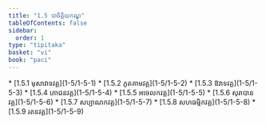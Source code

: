 ```yaml
---
title: "1.5 បាចិត្តិយកណ្ឌ"
tableOfContents: false
sidebar:
  order: 1
type: "tipitaka"
basket: "vi"
book: "paci"
---
```



<DynamicBreadcrumb />



<TableOfContents book="paci" section="1.5">
* [1.5.1 មុសាវាទវគ្គ](1-5/1-5-1)
* [1.5.2 ភូតគាមវគ្គ](1-5/1-5-2)
* [1.5.3 ឱវាទវគ្គ](1-5/1-5-3)
* [1.5.4 ភោជនវគ្គ](1-5/1-5-4)
* [1.5.5 អចេលកវគ្គ](1-5/1-5-5)
* [1.5.6 សុរាបានវគ្គ](1-5/1-5-6)
* [1.5.7 សប្បាណកវគ្គ](1-5/1-5-7)
* [1.5.8 សហធម្មិកវគ្គ](1-5/1-5-8)
* [1.5.9 រតនវគ្គ](1-5/1-5-9)
</TableOfContents>